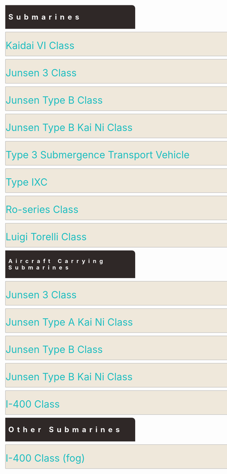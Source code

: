 <div style="width: 80%; background: #2F2827; border-top-right-radius: 10px; margin: 10px; padding: 10px; letter-spacing: 10px;"><font size= 5 color =#FFFFFF>'''Submarines'''</font></div>

<div style="background:#EFE8DB;border:#AAAAAA 1px solid;width:790px;margin:10px;border-top-right-radius: 10px;padding: 10px 0px 00px 0px;"><div class="toccolours mw-collapsible mw-collapsed"><font size="6" color="#1DBDC0" >Kaidai VI Class</font>
<div class="mw-collapsible-content">
{{{!}} style = "width:100%" cellspacing = "1" style = ""
{{!}} align = "center" style="background: #D6C8B8; width: 500px; letter-spacing: 2px;" {{!}}<font  size="4">'''I-168 Kai''' </font><br /><font size="2">''ID 620'' </font>
{{!}} align = "center" style="background: #D6C8B8; width: 500px; letter-spacing: 2px;" {{!}}<font  size="4">'''I-168 Kai''' </font><br /><font size="2">''ID 621'' </font>
{{!}} align = "center" style="background: #D6C8B8; width: 500px; letter-spacing: 2px;" {{!}}<font  size="4">'''I-168 Kai''' </font><br /><font size="2">''ID 1438'' </font>
{{!}} align = "center" style="background: #D6C8B8; width: 500px; letter-spacing: 2px;" {{!}}<font  size="4">'''I-168 Kai''' </font><br /><font size="2">''ID 27066'' </font>
{{!}}- 
{{!}} style="background: #EFE8DB;" {{!}}{{ShipCardKai|I-168/Kai|size=175px|align=center}}
{{!}} style="background: #EFE8DB;" {{!}}{{ShipCardKai|I-168/Kai|size=175px|align=center}}
{{!}} style="background: #EFE8DB;" {{!}}{{ShipCardKai|I-168/Kai|size=175px|align=center}}
{{!}} style="background: #EFE8DB;" {{!}}{{ShipCardKai|I-168/Kai|size=175px|align=center}}
{{!}}-
{{!}} align = "center" style="background: #D6C8B8; letter-spacing: 2px;" {{!}}<font  size="4">'''I-168 Kai''' </font><br /><font size="2">''ID 27144'' </font>
{{!}} align = "center" style="background: #D6C8B8; letter-spacing: 2px;" {{!}}<font  size="4">'''Empty''' </font><br /><font size="2">''Empty'' </font>
{{!}} align = "center" style="background: #D6C8B8; letter-spacing: 2px;" {{!}}<font  size="4">'''Empty''' </font><br /><font size="2">''Empty'' </font>
{{!}} align = "center" style="background: #D6C8B8; letter-spacing: 2px;" {{!}}<font  size="4">'''Empty''' </font><br /><font size="2">''Empty'' </font>
{{!}}- 
{{!}} style="background: #EFE8DB;" {{!}}{{ShipCardKai|I-168/Kai|size=175px|align=center}}
{{!}} style="background: #EFE8DB;" {{!}}[[File:Empty ship slot.png|175px|center]]
{{!}} style="background: #EFE8DB;" {{!}}[[File:Empty ship slot.png|175px|center]]
{{!}} style="background: #EFE8DB;" {{!}}[[File:Empty ship slot.png|175px|center]]
{{!}}}
</div></div></div>

<div style="background:#EFE8DB;border:#AAAAAA 1px solid;width:790px;margin:10px;border-top-right-radius: 10px;padding: 10px 0px 00px 0px;"><div class="toccolours mw-collapsible mw-collapsed"><font size="6" color="#1DBDC0" >Junsen 3 Class</font>
<div class="mw-collapsible-content">
{{{!}} style = "width:100%" cellspacing = "1" style = ""
{{!}} align = "center" style="background: #D6C8B8; width: 500px; letter-spacing: 2px;" {{!}}<font  size="4">'''I-8''' </font><br /><font size="2">''ID 1130'' </font>
{{!}} align = "center" style="background: #D6C8B8; width: 500px; letter-spacing: 2px;" {{!}}<font  size="4">'''I-8''' </font><br /><font size="2">''ID 2463'' </font>
{{!}} align = "center" style="background: #D6C8B8; width: 500px; letter-spacing: 2px;" {{!}}<font  size="4">'''I-8''' </font><br /><font size="2">''ID 26824'' </font>
{{!}} align = "center" style="background: #D6C8B8; width: 500px; letter-spacing: 2px;" {{!}}<font  size="4">'''I-8''' </font><br /><font size="2">''ID 27243'' </font>
{{!}}- 
{{!}} style="background: #EFE8DB;" {{!}}{{ShipCardKai|I-8|size=175px|align=center}}
{{!}} style="background: #EFE8DB;" {{!}}{{ShipCardKai|I-8|size=175px|align=center}}
{{!}} style="background: #EFE8DB;" {{!}}{{ShipCardKai|I-8|size=175px|align=center}}
{{!}} style="background: #EFE8DB;" {{!}}{{ShipCardKai|I-8|size=175px|align=center}}
{{!}}}
</div></div></div>

<div style="background:#EFE8DB;border:#AAAAAA 1px solid;width:790px;margin:10px;border-top-right-radius: 10px;padding: 10px 0px 00px 0px;"><div class="toccolours mw-collapsible mw-collapsed"><font size="6" color="#1DBDC0" >Junsen Type B Class</font>
<div class="mw-collapsible-content">
{{{!}} style = "width:100%" cellspacing = "1" style = ""
{{!}} align = "center" style="background: #D6C8B8; width: 500px; letter-spacing: 2px;" {{!}}<font  size="4">'''I-19''' </font><br /><font size="2">''ID 3784'' </font>
{{!}} align = "center" style="background: #D6C8B8; width: 500px; letter-spacing: 2px;" {{!}}<font  size="4">'''I-19''' </font><br /><font size="2">''ID 4718'' </font>
{{!}} align = "center" style="background: #D6C8B8; width: 500px; letter-spacing: 2px;" {{!}}<font  size="4">'''I-19''' </font><br /><font size="2">''ID 27146'' </font>
{{!}} align = "center" style="background: #D6C8B8; width: 500px; letter-spacing: 2px;" {{!}}<font  size="4">'''I-19''' </font><br /><font size="2">''ID 27180'' </font>
{{!}}- 
{{!}} style="background: #EFE8DB;" {{!}}{{ShipCardKai|I-19|size=175px|align=center}}
{{!}} style="background: #EFE8DB;" {{!}}{{ShipCardKai|I-19|size=175px|align=center}}
{{!}} style="background: #EFE8DB;" {{!}}{{ShipCardKai|I-19|size=175px|align=center}}
{{!}} style="background: #EFE8DB;" {{!}}{{ShipCardKai|I-19|size=175px|align=center}}
{{!}}}
</div></div></div>

<div style="background:#EFE8DB;border:#AAAAAA 1px solid;width:790px;margin:10px;border-top-right-radius: 10px;padding: 10px 0px 00px 0px;"><div class="toccolours mw-collapsible mw-collapsed"><font size="6" color="#1DBDC0" >Junsen Type B Kai Ni Class</font>
<div class="mw-collapsible-content">
{{{!}} style = "width:100%" cellspacing = "1" style = ""
{{!}} align = "center" style="background: #D6C8B8; width: 500px; letter-spacing: 2px;" {{!}}<font  size="4">'''I-58''' </font><br /><font size="2">''ID 1129'' </font>
{{!}} align = "center" style="background: #D6C8B8; width: 500px; letter-spacing: 2px;" {{!}}<font  size="4">'''I-58''' </font><br /><font size="2">''ID 2928'' </font>
{{!}} align = "center" style="background: #D6C8B8; width: 500px; letter-spacing: 2px;" {{!}}<font  size="4">'''I-58''' </font><br /><font size="2">''ID 27063'' </font>
{{!}} align = "center" style="background: #D6C8B8; width: 500px; letter-spacing: 2px;" {{!}}<font  size="4">'''I-58''' </font><br /><font size="2">''ID 27196'' </font>
{{!}}- 
{{!}} style="background: #EFE8DB;" {{!}}{{ShipCardKai|I-58|size=175px|align=center}}
{{!}} style="background: #EFE8DB;" {{!}}{{ShipCardKai|I-58|size=175px|align=center}}
{{!}} style="background: #EFE8DB;" {{!}}{{ShipCardKai|I-58|size=175px|align=center}}
{{!}} style="background: #EFE8DB;" {{!}}{{ShipCardKai|I-58|size=175px|align=center}}
{{!}}}
</div></div></div>

<div style="background:#EFE8DB;border:#AAAAAA 1px solid;width:790px;margin:10px;border-top-right-radius: 10px;padding: 10px 0px 00px 0px;"><div class="toccolours mw-collapsible mw-collapsed"><font size="6" color="#1DBDC0" >Type 3 Submergence Transport Vehicle</font>
<div class="mw-collapsible-content">
{{{!}} style = "width:100%" cellspacing = "1" style = ""
{{!}} align = "center" style="background: #D6C8B8; width: 500px; letter-spacing: 2px;" {{!}}<font  size="4">'''Maruyu Kai''' </font><br /><font size="2">''ID 1010'' </font>
{{!}} align = "center" style="background: #D6C8B8; width: 500px; letter-spacing: 2px;" {{!}}<font size="4">'''Empty''' </font><br /><font size="2">''Empty'' </font>
{{!}} align = "center" style="background: #D6C8B8; width: 500px; letter-spacing: 2px;" {{!}}<font size="4">'''Empty''' </font><br /><font size="2">''Empty'' </font>
{{!}} align = "center" style="background: #D6C8B8; width: 500px; letter-spacing: 2px;" {{!}}<font size="4">'''Empty''' </font><br /><font size="2">''Empty'' </font>
{{!}}- 
{{!}} style="background: #EFE8DB;" {{!}}{{ShipCardKai|Maruyu/Kai|size=175px|align=center}}
{{!}} style="background: #EFE8DB;" {{!}}[[File:Empty ship slot.png|175px|center]]
{{!}} style="background: #EFE8DB;" {{!}}[[File:Empty ship slot.png|175px|center]]
{{!}} style="background: #EFE8DB;" {{!}}[[File:Empty ship slot.png|175px|center]]
{{!}}-
{{!}}}
</div></div></div>

<div style="background:#EFE8DB;border:#AAAAAA 1px solid;width:790px;margin:10px;border-top-right-radius: 10px;padding: 10px 0px 00px 0px;"><div class="toccolours mw-collapsible mw-collapsed"><font size="6" color="#1DBDC0" >Type IXC</font>
<div class="mw-collapsible-content">
{{{!}} style = "width:100%" cellspacing = "1" style = ""
{{!}} align = "center" style="background: #D6C8B8; width: 500px; letter-spacing: 2px;" {{!}}<font  size="4">'''U-511''' </font><br /><font size="2">''ID ?'' </font>
{{!}} align = "center" style="background: #D6C8B8; width: 500px; letter-spacing: 2px;" {{!}}<font size="4">'''Empty''' </font><br /><font size="2">''Empty'' </font>
{{!}} align = "center" style="background: #D6C8B8; width: 500px; letter-spacing: 2px;" {{!}}<font size="4">'''Empty''' </font><br /><font size="2">''Empty'' </font>
{{!}} align = "center" style="background: #D6C8B8; width: 500px; letter-spacing: 2px;" {{!}}<font size="4">'''Empty''' </font><br /><font size="2">''Empty'' </font>
{{!}}- 
{{!}} style="background: #EFE8DB;" {{!}}{{ShipCardKai|U-511|size=175px|align=center}}
{{!}} style="background: #EFE8DB;" {{!}}[[File:Empty ship slot.png|175px|center]]
{{!}} style="background: #EFE8DB;" {{!}}[[File:Empty ship slot.png|175px|center]]
{{!}} style="background: #EFE8DB;" {{!}}[[File:Empty ship slot.png|175px|center]]
{{!}}-
{{!}}}
</div></div></div>

<div style="background:#EFE8DB;border:#AAAAAA 1px solid;width:790px;margin:10px;border-top-right-radius: 10px;padding: 10px 0px 00px 0px;"><div class="toccolours mw-collapsible mw-collapsed"><font size="6" color="#1DBDC0" >Ro-series Class</font>
<div class="mw-collapsible-content">
{{{!}} style = "width:100%" cellspacing = "1" style = ""
{{!}} align = "center" style="background: #D6C8B8; width: 500px; letter-spacing: 2px;" {{!}}<font  size="4">'''Ro-500''' </font><br /><font size="2">''ID 12054'' </font>
{{!}} align = "center" style="background: #D6C8B8; width: 500px; letter-spacing: 2px;" {{!}}<font  size="4">'''Ro-500''' </font><br /><font size="2">''ID 25027'' </font>
{{!}} align = "center" style="background: #D6C8B8; width: 500px; letter-spacing: 2px;" {{!}}<font size="4">'''Empty''' </font><br /><font size="2">''Empty'' </font>
{{!}} align = "center" style="background: #D6C8B8; width: 500px; letter-spacing: 2px;" {{!}}<font size="4">'''Empty''' </font><br /><font size="2">''Empty'' </font>
{{!}}- 
{{!}} style="background: #EFE8DB;" {{!}}{{ShipCardKai|Ro-500|size=175px|align=center}}
{{!}} style="background: #EFE8DB;" {{!}}{{ShipCardKai|Ro-500|size=175px|align=center}}
{{!}} style="background: #EFE8DB;" {{!}}[[File:Empty ship slot.png|175px|center]]
{{!}} style="background: #EFE8DB;" {{!}}[[File:Empty ship slot.png|175px|center]]
{{!}}-
{{!}}}
</div></div></div>

<div style="background:#EFE8DB;border:#AAAAAA 1px solid;width:790px;margin:10px;border-top-right-radius: 10px;padding: 10px 0px 00px 0px;"><div class="toccolours mw-collapsible mw-collapsed"><font size="6" color="#1DBDC0" >Luigi Torelli Class</font>
<div class="mw-collapsible-content">
{{{!}} style = "width:100%" cellspacing = "1" style = ""
{{!}} align = "center" style="background: #D6C8B8; width: 500px; letter-spacing: 2px;" {{!}}<font  size="4">'''I-504''' </font><br /><font size="2">''ID 32514'' </font>
{{!}} align = "center" style="background: #D6C8B8; width: 500px; letter-spacing: 2px;" {{!}}<font  size="4">'''Luigi Torelli Kai''' </font><br /><font size="2">''ID 40909'' </font>
{{!}} align = "center" style="background: #D6C8B8; width: 500px; letter-spacing: 2px;" {{!}}<font size="4">'''Empty''' </font><br /><font size="2">''Empty'' </font>
{{!}} align = "center" style="background: #D6C8B8; width: 500px; letter-spacing: 2px;" {{!}}<font size="4">'''Empty''' </font><br /><font size="2">''Empty'' </font>
{{!}}- 
{{!}} style="background: #EFE8DB;" {{!}}{{ShipCardKai|I-504|size=175px|align=center}}
{{!}} style="background: #EFE8DB;" {{!}}{{ShipCardKai|Luigi Torelli/Kai|size=175px|align=center}}
{{!}} style="background: #EFE8DB;" {{!}}[[File:Empty ship slot.png|175px|center]]
{{!}} style="background: #EFE8DB;" {{!}}[[File:Empty ship slot.png|175px|center]]
{{!}}-
{{!}}}
</div></div></div>

<div style="width: 80%; background: #2F2827; border-top-right-radius: 10px; margin: 10px; padding: 10px; letter-spacing: 10px;"><font size= 4 color =#FFFFFF>'''Aircraft Carrying Submarines'''</font></div>

<div style="background:#EFE8DB;border:#AAAAAA 1px solid;width:790px;margin:10px;border-top-right-radius: 10px;padding: 10px 0px 00px 0px;"><div class="toccolours mw-collapsible mw-collapsed"><font size="6" color="#1DBDC0" >Junsen 3 Class</font>
<div class="mw-collapsible-content">
{{{!}} style = "width:100%" cellspacing = "1" style = ""
{{!}} align = "center" style="background: #D6C8B8; width: 500px; letter-spacing: 2px;" {{!}}<font  size="4">'''I-8 Kai''' </font><br /><font size="2">''ID 1102'' </font>
{{!}} align = "center" style="background: #D6C8B8; width: 500px; letter-spacing: 2px;" {{!}}<font size="4">'''Empty''' </font><br /><font size="2">''Empty'' </font>
{{!}} align = "center" style="background: #D6C8B8; width: 500px; letter-spacing: 2px;" {{!}}<font size="4">'''Empty''' </font><br /><font size="2">''Empty'' </font>
{{!}} align = "center" style="background: #D6C8B8; width: 500px; letter-spacing: 2px;" {{!}}<font size="4">'''Empty''' </font><br /><font size="2">''Empty'' </font>
{{!}}- 
{{!}} style="background: #EFE8DB;" {{!}}{{ShipCardKai|I-8/Kai|size=175px|align=center}}
{{!}} style="background: #EFE8DB;" {{!}}[[File:Empty ship slot.png|175px|center]]
{{!}} style="background: #EFE8DB;" {{!}}[[File:Empty ship slot.png|175px|center]]
{{!}} style="background: #EFE8DB;" {{!}}[[File:Empty ship slot.png|175px|center]]
{{!}}-
{{!}}}
</div></div></div>

<div style="background:#EFE8DB;border:#AAAAAA 1px solid;width:790px;margin:10px;border-top-right-radius: 10px;padding: 10px 0px 00px 0px;"><div class="toccolours mw-collapsible mw-collapsed"><font size="6" color="#1DBDC0" >Junsen Type A Kai Ni Class</font>
<div class="mw-collapsible-content">
{{{!}} style = "width:100%" cellspacing = "1" style = ""
{{!}} align = "center" style="background: #D6C8B8; width: 500px; letter-spacing: 2px;" {{!}}<font  size="4">'''I-13 Kai''' </font><br /><font size="2">''ID 28951'' </font>
{{!}} align = "center" style="background: #D6C8B8; width: 500px; letter-spacing: 2px;" {{!}}<font  size="4">'''I-14 Kai''' </font><br /><font size="2">''ID 29475'' </font>
{{!}} align = "center" style="background: #D6C8B8; width: 500px; letter-spacing: 2px;" {{!}}<font size="4">'''Empty''' </font><br /><font size="2">''Empty'' </font>
{{!}} align = "center" style="background: #D6C8B8; width: 500px; letter-spacing: 2px;" {{!}}<font size="4">'''Empty''' </font><br /><font size="2">''Empty'' </font>
{{!}}- 
{{!}} style="background: #EFE8DB;" {{!}}{{ShipCardKai|I-13/Kai|size=175px|align=center}}
{{!}} style="background: #EFE8DB;" {{!}}{{ShipCardKai|I-14/Kai|size=175px|align=center}}
{{!}} style="background: #EFE8DB;" {{!}}[[File:Empty ship slot.png|175px|center]]
{{!}} style="background: #EFE8DB;" {{!}}[[File:Empty ship slot.png|175px|center]]
{{!}}-
{{!}}}
</div></div></div>

<div style="background:#EFE8DB;border:#AAAAAA 1px solid;width:790px;margin:10px;border-top-right-radius: 10px;padding: 10px 0px 00px 0px;"><div class="toccolours mw-collapsible mw-collapsed"><font size="6" color="#1DBDC0" >Junsen Type B Class</font>
<div class="mw-collapsible-content">
{{{!}} style = "width:100%" cellspacing = "1" style = ""
{{!}} align = "center" style="background: #D6C8B8; width: 500px; letter-spacing: 2px;" {{!}}<font  size="4">'''I-19 Kai''' </font><br /><font size="2">''ID 2349'' </font>
{{!}} align = "center" style="background: #D6C8B8; width: 500px; letter-spacing: 2px;" {{!}}<font  size="4">'''I-26 Kai''' </font><br /><font size="2">''ID 26146'' </font>
{{!}} align = "center" style="background: #D6C8B8; width: 500px; letter-spacing: 2px;" {{!}}<font size="4">'''Empty''' </font><br /><font size="2">''Empty'' </font>
{{!}} align = "center" style="background: #D6C8B8; width: 500px; letter-spacing: 2px;" {{!}}<font size="4">'''Empty''' </font><br /><font size="2">''Empty'' </font>
{{!}}- 
{{!}} style="background: #EFE8DB;" {{!}}{{ShipCardKai|I-19/Kai|size=175px|align=center}}
{{!}} style="background: #EFE8DB;" {{!}}{{ShipCardKai|I-26/Kai|size=175px|align=center}}
{{!}} style="background: #EFE8DB;" {{!}}[[File:Empty ship slot.png|175px|center]]
{{!}} style="background: #EFE8DB;" {{!}}[[File:Empty ship slot.png|175px|center]]
{{!}}-
{{!}}}
</div></div></div>

<div style="background:#EFE8DB;border:#AAAAAA 1px solid;width:790px;margin:10px;border-top-right-radius: 10px;padding: 10px 0px 00px 0px;"><div class="toccolours mw-collapsible mw-collapsed"><font size="6" color="#1DBDC0" >Junsen Type B Kai Ni Class</font>
<div class="mw-collapsible-content">
{{{!}} style = "width:100%" cellspacing = "1" style = ""
{{!}} align = "center" style="background: #D6C8B8; width: 500px; letter-spacing: 2px;" {{!}}<font  size="4">'''I-58 Kai''' </font><br /><font size="2">''ID 629'' </font>
{{!}} align = "center" style="background: #D6C8B8; width: 500px; letter-spacing: 2px;" {{!}}<font size="4">'''Empty''' </font><br /><font size="2">''Empty'' </font>
{{!}} align = "center" style="background: #D6C8B8; width: 500px; letter-spacing: 2px;" {{!}}<font size="4">'''Empty''' </font><br /><font size="2">''Empty'' </font>
{{!}} align = "center" style="background: #D6C8B8; width: 500px; letter-spacing: 2px;" {{!}}<font size="4">'''Empty''' </font><br /><font size="2">''Empty'' </font>
{{!}}- 
{{!}} style="background: #EFE8DB;" {{!}}{{ShipCardKai|I-58/Kai|size=175px|align=center}}
{{!}} style="background: #EFE8DB;" {{!}}[[File:Empty ship slot.png|175px|center]]
{{!}} style="background: #EFE8DB;" {{!}}[[File:Empty ship slot.png|175px|center]]
{{!}} style="background: #EFE8DB;" {{!}}[[File:Empty ship slot.png|175px|center]]
{{!}}-
{{!}}}
</div></div></div>

<div style="background:#EFE8DB;border:#AAAAAA 1px solid;width:790px;margin:10px;border-top-right-radius: 10px;padding: 10px 0px 00px 0px;"><div class="toccolours mw-collapsible mw-collapsed"><font size="6" color="#1DBDC0" >I-400 Class</font>
<div class="mw-collapsible-content">
{{{!}} style = "width:100%" cellspacing = "1" style = ""
{{!}} align = "center" style="background: #D6C8B8; width: 500px; letter-spacing: 2px;" {{!}}<font  size="4">'''I-400 Kai''' </font><br /><font size="2">''ID 33992'' </font>
{{!}} align = "center" style="background: #D6C8B8; width: 500px; letter-spacing: 2px;" {{!}}<font  size="4">'''I-401 Kai''' </font><br /><font size="2">''ID 9229'' </font>
{{!}} align = "center" style="background: #D6C8B8; width: 500px; letter-spacing: 2px;" {{!}}<font  size="4">'''I-401 Kai''' </font><br /><font size="2">''ID 25058'' </font>
{{!}} align = "center" style="background: #D6C8B8; width: 500px; letter-spacing: 2px;" {{!}}<font  size="4">'''I-401 Kai''' </font><br /><font size="2">''ID 25067'' </font>
{{!}}- 
{{!}} style="background: #EFE8DB;" {{!}}{{ShipCardKai|I-400/Kai|size=175px|align=center}}
{{!}} style="background: #EFE8DB;" {{!}}{{ShipCardKai|I-401/Kai|size=175px|align=center}}
{{!}} style="background: #EFE8DB;" {{!}}{{ShipCardKai|I-401/Kai|size=175px|align=center}}
{{!}} style="background: #EFE8DB;" {{!}}{{ShipCardKai|I-401/Kai|size=175px|align=center}}
{{!}}-
{{!}}}
</div></div></div>

<div style="width: 80%; background: #2F2827; border-top-right-radius: 10px; margin: 10px; padding: 10px; letter-spacing: 10px;"><font size= 5 color =#FFFFFF>'''Other Submarines'''</font></div>

<div style="background:#EFE8DB;border:#AAAAAA 1px solid;width:790px;margin:10px;border-top-right-radius: 10px;padding: 10px 0px 00px 0px;"><div class="toccolours mw-collapsible mw-collapsed"><font size="6" color="#1DBDC0" >I-400 Class (fog)</font>
<div class="mw-collapsible-content">
{{{!}} style = "width:100%" cellspacing = "1" style = ""
{{!}} align = "center" style="background: #D6C8B8; width: 500px; letter-spacing: 2px;" {{!}}<font  size="4">'''Iona''' </font><br /><font size="2">''ID ? (less than 100)'' </font>
{{!}} align = "center" style="background: #D6C8B8; width: 500px; letter-spacing: 2px;" {{!}}<font size="4">'''Empty''' </font><br /><font size="2">''Empty'' </font>
{{!}} align = "center" style="background: #D6C8B8; width: 500px; letter-spacing: 2px;" {{!}}<font size="4">'''Empty''' </font><br /><font size="2">''Empty'' </font>
{{!}} align = "center" style="background: #D6C8B8; width: 500px; letter-spacing: 2px;" {{!}}<font size="4">'''Empty''' </font><br /><font size="2">''Empty'' </font>
{{!}}- 
{{!}} style="background: #EFE8DB;" {{!}}[[File:Fog Iona.jpg|175px|center]]
{{!}} style="background: #EFE8DB;" {{!}}[[File:Empty ship slot.png|175px|center]]
{{!}} style="background: #EFE8DB;" {{!}}[[File:Empty ship slot.png|175px|center]]
{{!}} style="background: #EFE8DB;" {{!}}[[File:Empty ship slot.png|175px|center]]
{{!}}-
{{!}}}
</div></div></div>